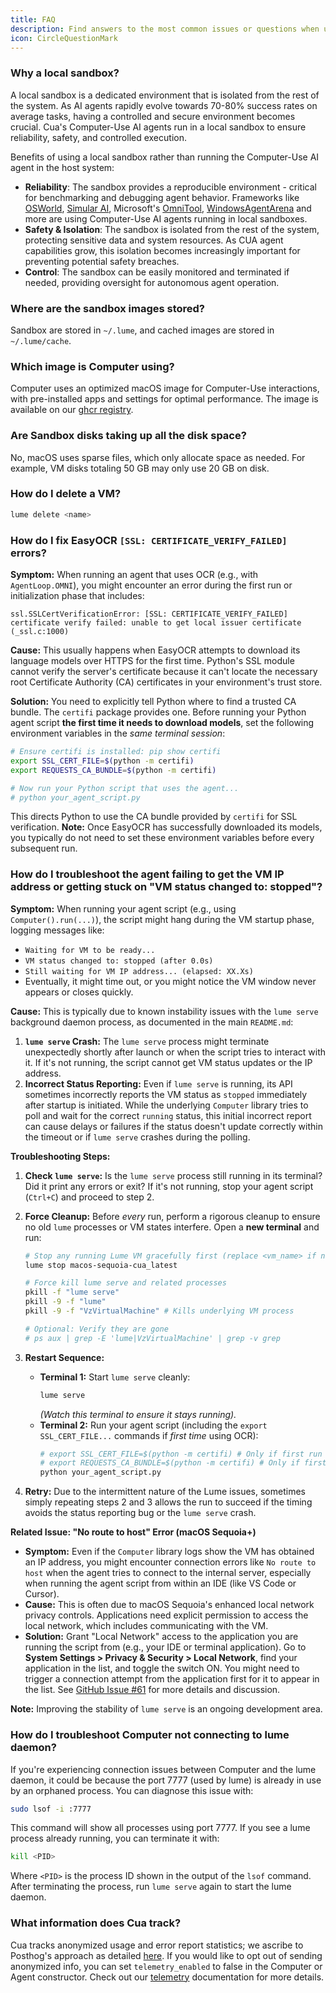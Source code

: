 ```yaml
---
title: FAQ
description: Find answers to the most common issues or questions when using C/ua tools.
icon: CircleQuestionMark
---
```


### Why a local sandbox?

A local sandbox is a dedicated environment that is isolated from the rest of the system. As AI agents rapidly evolve towards 70-80% success rates on average tasks, having a controlled and secure environment becomes crucial. Cua's Computer-Use AI agents run in a local sandbox to ensure reliability, safety, and controlled execution.

Benefits of using a local sandbox rather than running the Computer-Use AI agent in the host system:

- **Reliability**: The sandbox provides a reproducible environment - critical for benchmarking and debugging agent behavior. Frameworks like [OSWorld](https://github.com/xlang-ai/OSWorld), [Simular AI](https://github.com/simular-ai/Agent-S), Microsoft's [OmniTool](https://github.com/microsoft/OmniParser/tree/master/omnitool), [WindowsAgentArena](https://github.com/microsoft/WindowsAgentArena) and more are using Computer-Use AI agents running in local sandboxes.
- **Safety & Isolation**: The sandbox is isolated from the rest of the system, protecting sensitive data and system resources. As CUA agent capabilities grow, this isolation becomes increasingly important for preventing potential safety breaches.
- **Control**: The sandbox can be easily monitored and terminated if needed, providing oversight for autonomous agent operation.

### Where are the sandbox images stored?

Sandbox are stored in `~/.lume`, and cached images are stored in `~/.lume/cache`.

### Which image is Computer using?

Computer uses an optimized macOS image for Computer-Use interactions, with pre-installed apps and settings for optimal performance.
The image is available on our [ghcr registry](https://github.com/orgs/trycua/packages/container/package/macos-sequoia-cua).

### Are Sandbox disks taking up all the disk space?

No, macOS uses sparse files, which only allocate space as needed. For example, VM disks totaling 50 GB may only use 20 GB on disk.

### How do I delete a VM?

```bash
lume delete <name>
```

### How do I fix EasyOCR `[SSL: CERTIFICATE_VERIFY_FAILED]` errors?

**Symptom:**
When running an agent that uses OCR (e.g., with `AgentLoop.OMNI`), you might encounter an error during the first run or initialization phase that includes:

```
ssl.SSLCertVerificationError: [SSL: CERTIFICATE_VERIFY_FAILED] certificate verify failed: unable to get local issuer certificate (_ssl.c:1000)
```

**Cause:**
This usually happens when EasyOCR attempts to download its language models over HTTPS for the first time. Python's SSL module cannot verify the server's certificate because it can't locate the necessary root Certificate Authority (CA) certificates in your environment's trust store.

**Solution:**
You need to explicitly tell Python where to find a trusted CA bundle. The `certifi` package provides one. Before running your Python agent script **the first time it needs to download models**, set the following environment variables in the _same terminal session_:

```bash
# Ensure certifi is installed: pip show certifi
export SSL_CERT_FILE=$(python -m certifi)
export REQUESTS_CA_BUNDLE=$(python -m certifi)

# Now run your Python script that uses the agent...
# python your_agent_script.py
```

This directs Python to use the CA bundle provided by `certifi` for SSL verification. **Note:** Once EasyOCR has successfully downloaded its models, you typically do not need to set these environment variables before every subsequent run.

### How do I troubleshoot the agent failing to get the VM IP address or getting stuck on "VM status changed to: stopped"?

**Symptom:**
When running your agent script (e.g., using `Computer().run(...)`), the script might hang during the VM startup phase, logging messages like:

- `Waiting for VM to be ready...`
- `VM status changed to: stopped (after 0.0s)`
- `Still waiting for VM IP address... (elapsed: XX.Xs)`
- Eventually, it might time out, or you might notice the VM window never appears or closes quickly.

**Cause:**
This is typically due to known instability issues with the `lume serve` background daemon process, as documented in the main `README.md`:

1.  **`lume serve` Crash:** The `lume serve` process might terminate unexpectedly shortly after launch or when the script tries to interact with it. If it's not running, the script cannot get VM status updates or the IP address.
2.  **Incorrect Status Reporting:** Even if `lume serve` is running, its API sometimes incorrectly reports the VM status as `stopped` immediately after startup is initiated. While the underlying `Computer` library tries to poll and wait for the correct `running` status, this initial incorrect report can cause delays or failures if the status doesn't update correctly within the timeout or if `lume serve` crashes during the polling.

**Troubleshooting Steps:**

1.  **Check `lume serve`:** Is the `lume serve` process still running in its terminal? Did it print any errors or exit? If it's not running, stop your agent script (`Ctrl+C`) and proceed to step 2.
2.  **Force Cleanup:** Before _every_ run, perform a rigorous cleanup to ensure no old `lume` processes or VM states interfere. Open a **new terminal** and run:

    ```bash
    # Stop any running Lume VM gracefully first (replace <vm_name> if needed)
    lume stop macos-sequoia-cua_latest

    # Force kill lume serve and related processes
    pkill -f "lume serve"
    pkill -9 -f "lume"
    pkill -9 -f "VzVirtualMachine" # Kills underlying VM process

    # Optional: Verify they are gone
    # ps aux | grep -E 'lume|VzVirtualMachine' | grep -v grep
    ```

3.  **Restart Sequence:**
    - **Terminal 1:** Start `lume serve` cleanly:
      ```bash
      lume serve
      ```
      _(Watch this terminal to ensure it stays running)._
    - **Terminal 2:** Run your agent script (including the `export SSL_CERT_FILE...` commands if _first time_ using OCR):
      ```bash
      # export SSL_CERT_FILE=$(python -m certifi) # Only if first run with OCR
      # export REQUESTS_CA_BUNDLE=$(python -m certifi) # Only if first run with OCR
      python your_agent_script.py
      ```
4.  **Retry:** Due to the intermittent nature of the Lume issues, sometimes simply repeating steps 2 and 3 allows the run to succeed if the timing avoids the status reporting bug or the `lume serve` crash.

**Related Issue: "No route to host" Error (macOS Sequoia+)**

- **Symptom:** Even if the `Computer` library logs show the VM has obtained an IP address, you might encounter connection errors like `No route to host` when the agent tries to connect to the internal server, especially when running the agent script from within an IDE (like VS Code or Cursor).
- **Cause:** This is often due to macOS Sequoia's enhanced local network privacy controls. Applications need explicit permission to access the local network, which includes communicating with the VM.
- **Solution:** Grant "Local Network" access to the application you are running the script from (e.g., your IDE or terminal application). Go to **System Settings > Privacy & Security > Local Network**, find your application in the list, and toggle the switch ON. You might need to trigger a connection attempt from the application first for it to appear in the list. See [GitHub Issue #61](https://github.com/trycua/cua/issues/61) for more details and discussion.

**Note:** Improving the stability of `lume serve` is an ongoing development area.

### How do I troubleshoot Computer not connecting to lume daemon?

If you're experiencing connection issues between Computer and the lume daemon, it could be because the port 7777 (used by lume) is already in use by an orphaned process. You can diagnose this issue with:

```bash
sudo lsof -i :7777
```

This command will show all processes using port 7777. If you see a lume process already running, you can terminate it with:

```bash
kill <PID>
```

Where `<PID>` is the process ID shown in the output of the `lsof` command. After terminating the process, run `lume serve` again to start the lume daemon.

### What information does Cua track?

Cua tracks anonymized usage and error report statistics; we ascribe to Posthog's approach as detailed [here](https://posthog.com/blog/open-source-telemetry-ethical). If you would like to opt out of sending anonymized info, you can set `telemetry_enabled` to false in the Computer or Agent constructor. Check out our [telemetry](./telemetry) documentation for more details.
